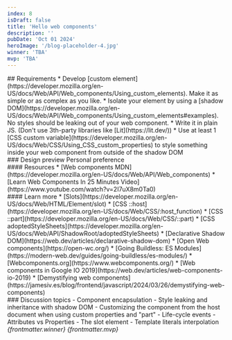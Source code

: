 ```yaml
---
index: 8
isDraft: false
title: 'Hello web components'
description: ''
pubDate: 'Oct 01 2024'
heroImage: '/blog-placeholder-4.jpg'
winner: 'TBA'
mvp: 'TBA'
---
```


<Section>
  ## Requirements
  * Develop [custom element](https://developer.mozilla.org/en-US/docs/Web/API/Web_components/Using_custom_elements). Make it as simple or as complex as you like.
  * Isolate your element by using a [shadow DOM](https://developer.mozilla.org/en-US/docs/Web/API/Web_components/Using_custom_elements#examples). No styles should be leaking out of your web component.
  * Write it in plain JS. (Don't use 3th-party libraries like [Lit](https://lit.dev/))
  * <Special /> Use at least 1 [CSS custom variable](https://developer.mozilla.org/en-US/docs/Web/CSS/Using_CSS_custom_properties) to style something inside your web component from outside of the shadow DOM
</Section>

<Section>
  ### Design preview
  Personal preference
</Section>

<Section>
  #### Resources
  * [Web components MDN](https://developer.mozilla.org/en-US/docs/Web/API/Web_components)
  * [Learn Web Components In 25 Minutes Video](https://www.youtube.com/watch?v=2I7uX8m0Ta0)
</Section>

<Section>
  #### Learn more
  * [Slots](https://developer.mozilla.org/en-US/docs/Web/HTML/Element/slot)
  * [CSS ::host](https://developer.mozilla.org/en-US/docs/Web/CSS/:host_function)
  * [CSS ::part](https://developer.mozilla.org/en-US/docs/Web/CSS/::part)
  * [CSS adoptedStyleSheets](https://developer.mozilla.org/en-US/docs/Web/API/ShadowRoot/adoptedStyleSheets)
  * [Declarative Shadow DOM](https://web.dev/articles/declarative-shadow-dom)
  * [Open Web components](https://open-wc.org/)
  * [Going Buildless: ES Modules](https://modern-web.dev/guides/going-buildless/es-modules/)
  * [Webcomponents.org](https://www.webcomponents.org/)
  * [Web components in Google IO 2019](https://web.dev/articles/web-components-io-2019)
  * [Demystifying web components](https://jamesiv.es/blog/frontend/javascript/2024/03/26/demystifying-web-components)
</Section>

<Section>
  ### Discussion topics
  - Component encapsulation
  - Style leaking and inheritance with shadow DOM
  - Customizing the component from the host document when using custom properties and "part"
  - Life-cycle events
  - Attributes vs Properties
  - The slot element
  - Template literals interpolation
</Section>

<Winner>
  <em>{frontmatter.winner}</em>
</Winner>

<MVP>
  <em>{frontmatter.mvp}</em>
</MVP>
